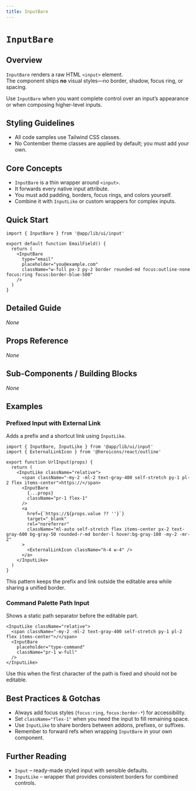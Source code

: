 ```yaml
---
title: InputBare
---
```


<!-- Edited by human: false -->
<!-- Examples count: 3 -->
<!-- Source examples: 0 -->
<!-- Playground examples: 1 -->
<!-- External examples: 2 -->
<!-- Import examples: 3 -->

# `InputBare`

## Overview
`InputBare` renders a raw HTML `<input>` element.  
The component ships **no** visual styles—no border, shadow, focus ring, or spacing.

Use `InputBare` when you want complete control over an input’s appearance or when composing higher-level inputs.

## Styling Guidelines
* All code samples use Tailwind CSS classes.  
* No Contember theme classes are applied by default; you must add your own.

## Core Concepts
* `InputBare` is a thin wrapper around `<input>`.
* It forwards every native input attribute.
* You must add padding, borders, focus rings, and colors yourself.
* Combine it with `InputLike` or custom wrappers for complex inputs.

## Quick Start
```tsx
import { InputBare } from '@app/lib/ui/input'

export default function EmailField() {
  return (
    <InputBare
      type="email"
      placeholder="you@example.com"
      className="w-full px-3 py-2 border rounded-md focus:outline-none focus:ring focus:border-blue-500"
    />
  )
}
```

## Detailed Guide
_None_

## Props Reference
_None_

## Sub-Components / Building Blocks
_None_

## Examples

### Prefixed Input with External Link
Adds a prefix and a shortcut link using `InputLike`.

```tsx
import { InputBare, InputLike } from '@app/lib/ui/input'
import { ExternalLinkIcon } from '@heroicons/react/outline'

export function UrlInput(props) {
  return (
    <InputLike className="relative">
      <span className="-my-2 -ml-2 text-gray-400 self-stretch py-1 pl-2 flex items-center">https://</span>
      <InputBare
        {...props}
        className="pr-1 flex-1"
      />
      <a
        href={`https://${props.value ?? ''}`}
        target="_blank"
        rel="noreferrer"
        className="ml-auto self-stretch flex items-center px-2 text-gray-600 bg-gray-50 rounded-r-md border-l hover:bg-gray-100 -my-2 -mr-2"
      >
        <ExternalLinkIcon className="h-4 w-4" />
      </a>
    </InputLike>
  )
}
```
This pattern keeps the prefix and link outside the editable area while sharing a unified border.

### Command Palette Path Input
Shows a static path separator before the editable part.

```tsx
<InputLike className="relative">
  <span className="-my-2 -ml-2 text-gray-400 self-stretch py-1 pl-2 flex items-center">/</span>
  <InputBare
    placeholder="type-command"
    className="pr-1 w-full"
  />
</InputLike>
```
Use this when the first character of the path is fixed and should not be editable.

## Best Practices & Gotchas
* Always add focus styles (`focus:ring`, `focus:border-*`) for accessibility.
* Set `className="flex-1"` when you need the input to fill remaining space.
* Use `InputLike` to share borders between addons, prefixes, or suffixes.
* Remember to forward refs when wrapping `InputBare` in your own component.

## Further Reading
* `Input` – ready-made styled input with sensible defaults.
* `InputLike` – wrapper that provides consistent borders for combined controls.
<!-- End of Generated Documentation -->